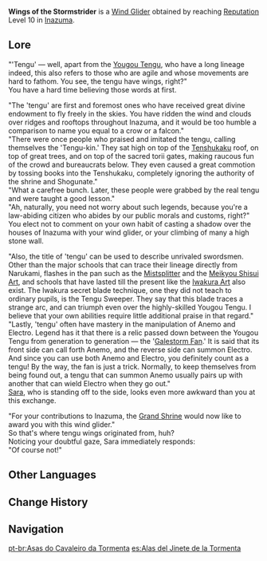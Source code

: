 {{Item Infobox
|id           = 140008
|image        = <gallery>
Item Wings of the Stormstrider.png|Icon
Wind Glider Wings of the Stormstrider.png|Full
</gallery>
|type         = Wind Gliders
|rarity       = 4
|description  = A stylized wind glider gifted to you as a mark of [[Inazuma]]'s acknowledgment and recognition.
|source1      = Reach [[Reputation]] Level 10 in [[Inazuma]].
}}
'''Wings of the Stormstrider''' is a [[Wind Glider]] obtained by reaching [[Reputation]] Level 10 in [[Inazuma]].

==Lore==
"'Tengu' &mdash; well, apart from the [[Yougou Tengu]], who have a long lineage indeed, this also refers to those who are agile and whose movements are hard to fathom. You see, the tengu have wings, right?"<br />
You have a hard time believing those words at first.

"The 'tengu' are first and foremost ones who have received great divine endowment to fly freely in the skies. You have ridden the wind and clouds over ridges and rooftops throughout Inazuma, and it would be too humble a comparison to name you equal to a crow or a falcon."<br />
"There were once people who praised and imitated the tengu, calling themselves the 'Tengu-kin.' They sat high on top of the [[Tenshukaku]] roof, on top of great trees, and on top of the sacred torii gates, making raucous fun of the crowd and bureaucrats below. They even caused a great commotion by tossing books into the Tenshukaku, completely ignoring the authority of the shrine and Shogunate."<br />
"What a carefree bunch. Later, these people were grabbed by the real tengu and were taught a good lesson."<br />
"Ah, naturally, you need not worry about such legends, because you're a law-abiding citizen who abides by our public morals and customs, right?"<br />
You elect not to comment on your own habit of casting a shadow over the houses of Inazuma with your wind glider, or your climbing of many a high stone wall.

"Also, the title of 'tengu' can be used to describe unrivaled swordsmen. Other than the major schools that can trace their lineage directly from Narukami, flashes in the pan such as the [[Takamine the Mistsplitter|Mistsplitter]] and the [[Meikyou Shisui Art]], and schools that have lasted till the present like the [[Iwakura Art]] also exist. The Iwakura secret blade technique, one they did not teach to ordinary pupils, is the Tengu Sweeper. They say that this blade traces a strange arc, and can triumph even over the highly-skilled Yougou Tengu. I believe that your own abilities require little additional praise in that regard."<br />
"Lastly, 'tengu' often have mastery in the manipulation of Anemo and Electro. Legend has it that there is a relic passed down between the Yougou Tengu from generation to generation &mdash; the '[[Red Feather Fan|Galestorm Fan]].' It is said that its front side can call forth Anemo, and the reverse side can summon Electro. And since you can use both Anemo and Electro, you definitely count as a tengu! By the way, the fan is just a trick. Normally, to keep themselves from being found out, a tengu that can summon Anemo usually pairs up with another that can wield Electro when they go out."<br />
[[Kujou Sara|Sara]], who is standing off to the side, looks even more awkward than you at this exchange.

"For your contributions to Inazuma, the [[Grand Narukami Shrine|Grand Shrine]] would now like to award you with this wind glider."<br />
So that's where tengu wings originated from, huh?<br />
Noticing your doubtful gaze, Sara immediately responds:<br />
"Of course not!"

==Other Languages==
{{Other Languages
|en      = Wings of the Stormstrider
|zhs     = 雷腾云奔之翼
|zhs_rm  = Léi Téng Yún Bēn zhī Yì
|zht     = 雷騰雲奔之翼
|zht_rm  = Léi Téng Yún Bēn zhī Yì
|zh_tl   = Wings of Thunder-Soaring and Cloud-Rushing
|zh_note = References the idiom {{Lang|mini=1|zh=雷腾云奔，百里一瞬|zh_rm=léi téng yún bēn, bái lǐ yīshùn|zh_lit=soaring through thunder and rushing through clouds, a hundred {{w|Li_(unit)|li}} in an instant}}, which describes an extremely rapid speed.
|ja      = 雷騰雲奔の翼
|ja_rm   = Raitou Unhon no Tsubasa{{Assumed}}
|ja_tl   = Wings of Leaping Thunder and Bustling Cloud{{Sino|ja}}
|ko      = 날쌘 뇌운의 날개
|ko_rm   = Nalssaen Noe'un-ui Nalgae
|ko_tl   = Wings of Rapid Thunderclowd
|es      = Alas del Jinete de la Tormenta
|es_tl   = Wings of the Rider of the Storm
|fr      = Ailes du tempestrier
|fr_tl   = Wings of the Tempestrier
|fr_note = ''Tempestrier'' is a portmanteau made of '''''tempest'''e'' (old spelling of ''tempête'' "tempest") and {{w|Destrier|''de'''strier'''''}}. It is also used in the French name of [[Kujou Sara]]'s [[Tengu Stormcall]] talent.
|ru      = Крылья наездника молний
|ru_tl   = 
|th      = Wings of the Stormstrider
|vi      = Cánh Cưỡi Sấm
|vi_tl   = 
|de      = Flügel des Blitzwolkenläufers
|de_tl   = Wings of the Lightning Cloud Walker
|id      = Wings of the Stormstrider
|pt      = Asas do Cavaleiro da Tormenta
|pt_tl   = Wings of the Knight of the Storm
}}

==Change History==
{{Change History|2.0}}

==Navigation==
{{Dressing Room Navbox|type=glider}}

[[pt-br:Asas do Cavaleiro da Tormenta]]
[[es:Alas del Jinete de la Tormenta]]